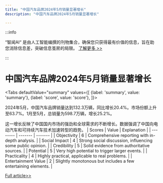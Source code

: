 ```yaml
---
title: "中国汽车品牌2024年5月销量显著增长"
description: "中国汽车品牌2024年5月销量显著增长"

---
```



:::info

“智闻AI“ 是由人工智能编撰的刊物集合，确保您只获得最有价值的信息，旨在助您消除信息差，突破信息茧房的局限。  [了解更多 >>](/)

:::

# 中国汽车品牌2024年5月销量显著增长


<Tabs
	defaultValue="summary"
	values={[
	{label: 'summary', value: 'summary'},
	{label: 'score', value: 'score'},
]}>
<TabItem value="summary">


2024年5月，中国汽车品牌销量达到132.3万辆，同比增长20.4%。市场份额上升至63.7%。1月至5月，总销量为598.7万辆，增长25.2%。

这一增长反映了中国国内市场的强劲和全球需求的不断增长。数据强调了中国向电动汽车和可持续汽车技术加速转型的趋势。
</TabItem>
<TabItem value="score">
	| Scores     | Value   | Explanation |
	| -------- | ------- | ------- |
	| Objectivity  | 6    | Comprehensive reporting with in-depth analysis.    |
	| Social Impact | 4     | Strong social discussion, influencing some public opinion.    |
	| Credibility    | 5    | Solid evidence from authoritative sources.    |
	| Potential    | 5    | Very high potential to trigger larger events.    |
	| Practicality    | 4    | Highly practical, applicable to real problems.    |
	| Entertainment Value    | 2    | Slightly monotonous but includes a few entertaining elements.    |
</TabItem>
</Tabs>

[Full article>>](https://readhub.cn/topic/8amj98gp4Xm)
